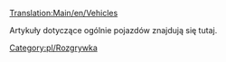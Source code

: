[[Translation:Main/en/Vehicles]]

Artykuły dotyczące ogólnie pojazdów znajdują się tutaj.

<!--{{catmore}}-->{{catmore/Pl}}
<!--[[Category:en/Playing]]--> [[Category:pl/Rozgrywka]]